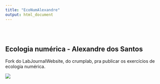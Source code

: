 ---
title: "EcoNumAlexandre"
output: html_document
---

<style type="text/css">
.title {
  display: none;
}

#getting-started img {
  margin-right: 10px;
}

</style>

<div class="row" style="padding-top: 30px;">
<div class="col-sm-6">

# **Ecologia numérica - Alexandre dos Santos**

Fork do LabJournalWebsite, do crumplab, pra publicar os exercícios de ecologia numérica.


![](images/frog.png)
</a>
</div>
